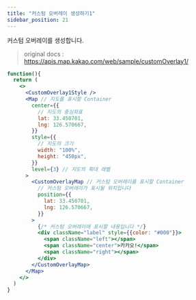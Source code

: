 ```yaml
---
title: "커스텀 오버레이 생성하기1"
sidebar_position: 21
---
```


커스텀 오버레이를 생성합니다.

> original docs : https://apis.map.kakao.com/web/sample/customOverlay1/

```jsx live
function(){
  return (
    <>
      <CustomOverlay1Style />
      <Map // 지도를 표시할 Container
        center={{
          // 지도의 중심좌표
          lat: 33.450701,
          lng: 126.570667,
        }}
        style={{
          // 지도의 크기
          width: "100%",
          height: "450px",
        }}
        level={3} // 지도의 확대 레벨
      >
        <CustomOverlayMap // 커스텀 오버레이를 표시할 Container
          // 커스텀 오버레이가 표시될 위치입니다
          position={{
            lat: 33.450701,
            lng: 126.570667,
          }}
        >
          {/* 커스텀 오버레이에 표시할 내용입니다 */}
          <div className="label" style={{color: "#000"}}>
            <span className="left"></span>
            <span className="center">카카오!</span>
            <span className="right"></span>
          </div>
        </CustomOverlayMap>
      </Map>
    </>
  )
}
```
